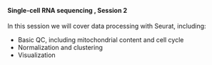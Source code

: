 <br>

#### **Single-cell RNA sequencing , Session 2**

In this session we will cover data processing with Seurat, including:

* Basic QC, including mitochondrial content and cell cycle
* Normalization and clustering
* Visualization